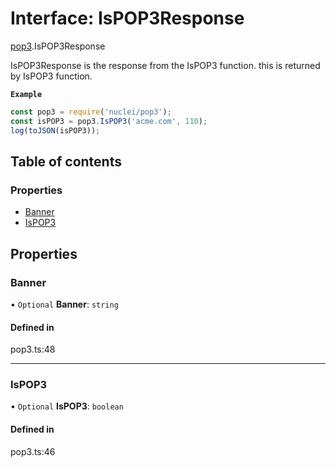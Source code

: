 # Interface: IsPOP3Response

[pop3](/templates/protocols/javascript/modules/pop3).IsPOP3Response

IsPOP3Response is the response from the IsPOP3 function.
this is returned by IsPOP3 function.

**`Example`**

```javascript
const pop3 = require('nuclei/pop3');
const isPOP3 = pop3.IsPOP3('acme.com', 110);
log(toJSON(isPOP3));
```

## Table of contents

### Properties

- [Banner](/templates/protocols/javascript/modules/pop3.IsPOP3Response#banner)
- [IsPOP3](/templates/protocols/javascript/modules/pop3.IsPOP3Response#ispop3)

## Properties

### Banner

• `Optional` **Banner**: `string`

#### Defined in

pop3.ts:48

___

### IsPOP3

• `Optional` **IsPOP3**: `boolean`

#### Defined in

pop3.ts:46
